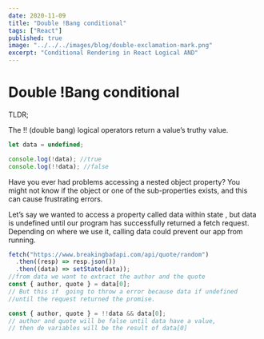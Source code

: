 ```yaml
---
date: 2020-11-09
title: "Double !Bang conditional"
tags: ["React"]
published: true
image: "../../../images/blog/double-exclamation-mark.png"
excerpt: "Conditional Rendering in React Logical AND"
---
```


# Double !Bang conditional

TLDR;

The !! (double bang) logical operators return a value’s truthy value.

```js
let data = undefined;

console.log(!data); //true
console.log(!!data); //false
```

Have you ever had problems accessing a nested object property?
You might not know if the object or one of the sub-properties
exists, and this can cause frustrating errors.

Let’s say we wanted to access a property called data within
state , but data is undefined until our program has successfully
returned a fetch request. Depending on where we use it, calling
data could prevent our app from running.

```js
fetch("https://www.breakingbadapi.com/api/quote/random")
  .then((resp) => resp.json())
  .then((data) => setState(data));
//from data we want to extract the author and the quote
const { author, quote } = data[0];
// But this if  going to throw a error because data if undefined
//until the request returned the promise.

const { author, quote } = !!data && data[0];
// author and quote will be false until data have a value,
// then de variables will be the result of data[0]
```
